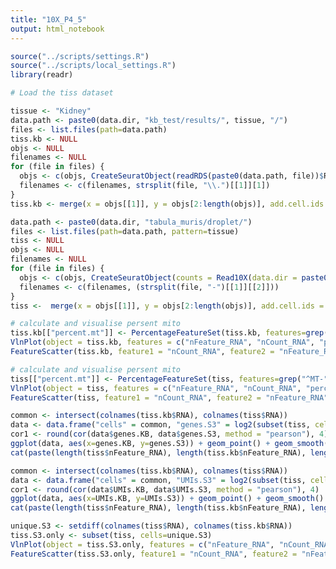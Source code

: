 ```yaml
---
title: "10X_P4_5"
output: html_notebook
---
```


```r
source("../scripts/settings.R")
source("../scripts/local_settings.R")
library(readr)
```

```r
# Load the tiss dataset

tissue <- "Kidney"
data.path <- paste0(data.dir, "kb_test/results/", tissue, "/")
files <- list.files(path=data.path)
tiss.kb <- NULL
objs <- NULL
filenames <- NULL
for (file in files) {
  objs <- c(objs, CreateSeuratObject(readRDS(paste0(data.path, file))$RNA@counts, min.cells=cells.filter, min.features=features.filter))
  filenames <- c(filenames, strsplit(file, "\\.")[[1]][1])
}
tiss.kb <- merge(x = objs[[1]], y = objs[2:length(objs)], add.cell.ids = filenames, project = tissue)

```
```r
data.path <- paste0(data.dir, "tabula_muris/droplet/")
files <- list.files(path=data.path, pattern=tissue)
tiss <- NULL
objs <- NULL
filenames <- NULL
for (file in files) {
  objs <- c(objs, CreateSeuratObject(counts = Read10X(data.dir = paste0(data.path, file)), min.cells = cells.filter, min.features = features.filter))
  filenames <- c(filenames, (strsplit(file, "-")[[1]][[2]]))
}
tiss <-  merge(x = objs[[1]], y = objs[2:length(objs)], add.cell.ids = filenames, project = tissue)
```

```r
# calculate and visualise persent mito
tiss.kb[["percent.mt"]] <- PercentageFeatureSet(tiss.kb, features=grep("^MT-", rownames(tiss.kb$RNA), ignore.case=TRUE))
VlnPlot(object = tiss.kb, features = c("nFeature_RNA", "nCount_RNA", "percent.mt"), group.by="orig.ident", ncol = 3)
FeatureScatter(tiss.kb, feature1 = "nCount_RNA", feature2 = "nFeature_RNA")
```
```r
# calculate and visualise persent mito
tiss[["percent.mt"]] <- PercentageFeatureSet(tiss, features=grep("^MT-", rownames(tiss$RNA), ignore.case=TRUE))
VlnPlot(object = tiss, features = c("nFeature_RNA", "nCount_RNA", "percent.mt"), group.by="orig.ident", ncol = 3)
FeatureScatter(tiss, feature1 = "nCount_RNA", feature2 = "nFeature_RNA")
```

```r
common <- intersect(colnames(tiss.kb$RNA), colnames(tiss$RNA))
data <- data.frame("cells" = common, "genes.S3" = log2(subset(tiss, cells=common)$nFeature_RNA), "genes.KB" = log2(subset(tiss.kb, cells=common)$nFeature_RNA))
cor1 <- round(cor(data$genes.KB, data$genes.S3, method = "pearson"), 4)
ggplot(data, aes(x=genes.KB, y=genes.S3)) + geom_point() + geom_smooth() + ggtitle(cor1)
cat(paste(length(tiss$nFeature_RNA), length(tiss.kb$nFeature_RNA), length(data$cells)))
```
```r
common <- intersect(colnames(tiss.kb$RNA), colnames(tiss$RNA))
data <- data.frame("cells" = common, "UMIs.S3" = log2(subset(tiss, cells=common)$nCount_RNA), "UMIs.KB" = log2(subset(tiss.kb, cells=common)$nCount_RNA))
cor1 <- round(cor(data$UMIs.KB, data$UMIs.S3, method = "pearson"), 4)
ggplot(data, aes(x=UMIs.KB, y=UMIs.S3)) + geom_point() + geom_smooth() + ggtitle(cor1)
cat(paste(length(tiss$nFeature_RNA), length(tiss.kb$nFeature_RNA), length(data$cells)))
```
```r
unique.S3 <- setdiff(colnames(tiss$RNA), colnames(tiss.kb$RNA))
tiss.S3.only <- subset(tiss, cells=unique.S3)
VlnPlot(object = tiss.S3.only, features = c("nFeature_RNA", "nCount_RNA", "percent.mt"), group.by="orig.ident", ncol = 3)
FeatureScatter(tiss.S3.only, feature1 = "nCount_RNA", feature2 = "nFeature_RNA")
```